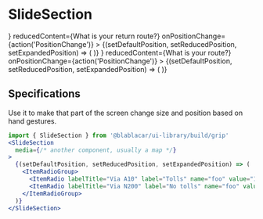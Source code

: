 

<Meta title="Sections|SlideSection" />

# SlideSection

<Preview>
  <Story name="Default">
    <MainContent>
      <Content>
        <SlideSection
          media={<div style={{ backgroundColor: '#DDD', height: 'calc(100vh - 90px)' }} />}
          reducedContent={<TheVoice>What is your return route?</TheVoice>}
          onPositionChange={action('PositionChange')}
        >
          {(setDefaultPosition, setReducedPosition, setExpandedPosition) => (
            <ItemRadioGroup onChange={setReducedPosition}>
              <ItemRadio labelTitle="Via A10" label="Tolls" name="foo" value="1" />
              <ItemRadio labelTitle="Via N200" label="No tolls" name="foo" value="2" />
            </ItemRadioGroup>
          )}
        </SlideSection>
      </Content>
    </MainContent>
  </Story>
  <Story name="With many routes">
    <MainContent>
      <Content>
        <SlideSection
          media={<div style={{ backgroundColor: '#DDD', height: 'calc(100vh - 90px)' }} />}
          reducedContent={<TheVoice>What is your route?</TheVoice>}
          onPositionChange={action('PositionChange')}
        >
          {(setDefaultPosition, setReducedPosition, setExpandedPosition) => (
            <ItemRadioGroup onChange={setReducedPosition}>
              <ItemRadio labelTitle="Via A10" label="Tolls" name="foo" value="1" />
              <ItemRadio labelTitle="Via N200" label="No tolls" name="foo" value="2" />
              <ItemRadio labelTitle="Via A10" label="Tolls" name="foo" value="3" />
              <ItemRadio labelTitle="Via N200" label="No tolls" name="foo" value="4" />
              <ItemRadio labelTitle="Via A10" label="Tolls" name="foo" value="5" />
              <ItemRadio labelTitle="Via N200" label="No tolls" name="foo" value="6" />
            </ItemRadioGroup>
          )}
        </SlideSection>
      </Content>
    </MainContent>
  </Story>
</Preview>

## Specifications

Use it to make that part of the screen change size and position based on hand gestures.

```jsx
import { SlideSection } from '@blablacar/ui-library/build/grip'
<SlideSection
  media={/* another component, usually a map */}
>
  {(setDefaultPosition, setReducedPosition, setExpandedPosition) => (
    <ItemRadioGroup>
      <ItemRadio labelTitle="Via A10" label="Tolls" name="foo" value="1" />
      <ItemRadio labelTitle="Via N200" label="No tolls" name="foo" value="2" />
    </ItemRadioGroup>
  )}
</SlideSection>
```

<Props of={SlideSection} />
